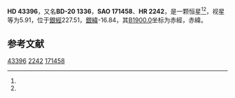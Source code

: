{{Starbox begin
| name = HD 43396
}}
{{Starbox observe
| epoch = [[J2000.0|J2000.0]]
| constell = {{星座名待查}}<ref name=SIMBAD>{{cite web
 | url=http://simbad.u-strasbg.fr/simbad/sim-id?Ident=HR+2242
 | title=Pulsating variable Star
 | publisher=Centre de Données astronomiques de Strasbourg
 | work=SIMBAD
 | accessdate=2012-07-13
 | archive-date=2019-08-09
 | archive-url=https://web.archive.org/web/20190809015256/http://simbad.u-strasbg.fr/simbad/sim-id?Ident=HR+2242
 }}</ref><ref name=DATA>{{cite web
 | url=http://vizier.u-strasbg.fr/viz-bin/VizieR-5?-out.add=.&-source=5050&-corr=PK=HR&-out.max=9999&HR=2242
 | title=VizieR Detailed Page
 | accessdate=2012-07-13
 | archive-date=2016-03-05
 | archive-url=https://web.archive.org/web/20160305212511/http://vizier.u-strasbg.fr/viz-bin/VizieR-5?-out.add=.&-source=5050&-corr=PK=HR&-out.max=9999&HR=2242
 | dead-url=no
 }}</ref>
| 星官 = 
| ra = {{RA|6|15|8.4}}<ref name=SIMBAD /><ref name=DATA />
| dec = {{DEC|-20|16|20}}<ref name=SIMBAD /><ref name=DATA />
| appmag_v = 5.91<ref name=SIMBAD /><ref name=DATA />
}}
{{Starbox character
| class = K0<ref name=SIMBAD /><ref name=DATA />
| b-v = 1.32<ref name=SIMBAD /><ref name=DATA />
| u-b = 2.43<ref name=SIMBAD /><ref name=DATA />
| r-i = <ref name=SIMBAD /><ref name=DATA />
| variable = 
}}
{{Starbox astrometry
| radial_v = 2.43
| prop_mo_ra = 52
| parallax = 
| p_error = 
}}
{{Starbox catalog
| names =BD-20 1336，[[SAO星表|SAO]] 171458，[[HD星表|HD]] 43396，[[HR星表|HR]] 2242}}
{{Starbox reference |Simbad=HR+2242}}
{{Starbox end}}

'''HD 43396'''，又名'''BD-20 1336'''，'''SAO 171458'''、'''HR 2242'''，是一颗恒星<ref name=SIMBAD /><ref name=DATA />，视星等为5.91，位于[[銀道座標系|銀經]]227.51，[[銀道座標系|銀緯]]-16.84，其[[B1900.0|B1900.0]]坐标为赤經{{RA|6|10|50.3}}，赤緯{{DEC|-20|-16.84|29}}。

== 参考文献 ==
{{reflist}}

{{star-stub}}

[[Category:HD和HDE天體|43396]]
[[Category:HR天體|2242]]
[[Category:SAO天體|171458]]